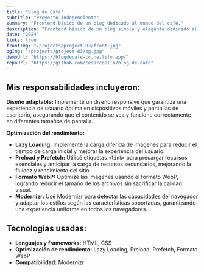 ```yaml
---
title: "Blog de Café"
subtitle: "Proyecto Independiente"
summary: "Frontend básico de un blog dedicado al mundo del café."
description: "Frontend básico de un blog simple y elegante dedicado al mundo del café, desarrollado utilizando HTML y CSS. El objetivo principal del blog es proporcionar una plataforma atractiva y funcional para compartir información y noticias relacionadas con el café, optimizando tanto el diseño como el rendimiento del sitio web."
date: "2024"
links: true
frontImg: "/projects/project-03/front.jpg"
bgImg: "/projects/project-03/bg.jpg"
demoUrl: "https://blogdecafe-cc.netlify.app/"
repoUrl: "https://github.com/cesarcoello/blog-de-cafe"
---
```



## Mis responsabilidades incluyeron:

**Diseño adaptable:** Implementé un diseño responsive que garantiza una experiencia de usuario óptima en dispositivos móviles y pantallas de escritorio, asegurando que el contenido se vea y funcione correctamente en diferentes tamaños de pantalla.
  
**Optimización del rendimiento:**
  - **Lazy Loading:** Implementé la carga diferida de imágenes para reducir el tiempo de carga inicial y mejorar la experiencia del usuario.
  - **Preload y Prefetch:** Utilicé etiquetas `<link>` para precargar recursos esenciales y anticipar la carga de recursos secundarios, mejorando la fluidez y rendimiento del sitio.
  - **Formato WebP:** Optimizé las imágenes usando el formato WebP, logrando reducir el tamaño de los archivos sin sacrificar la calidad visual.
  - **Modernizr:** Usé Modernizr para detectar las capacidades del navegador y adaptar los estilos según las características soportadas, garantizando una experiencia uniforme en todos los navegadores.

## Tecnologías usadas:

- **Lenguajes y frameworks:** HTML, CSS
- **Optimización de rendimiento:** Lazy Loading, Preload, Prefetch, Formato WebP
- **Compatibilidad:** Modernizr

